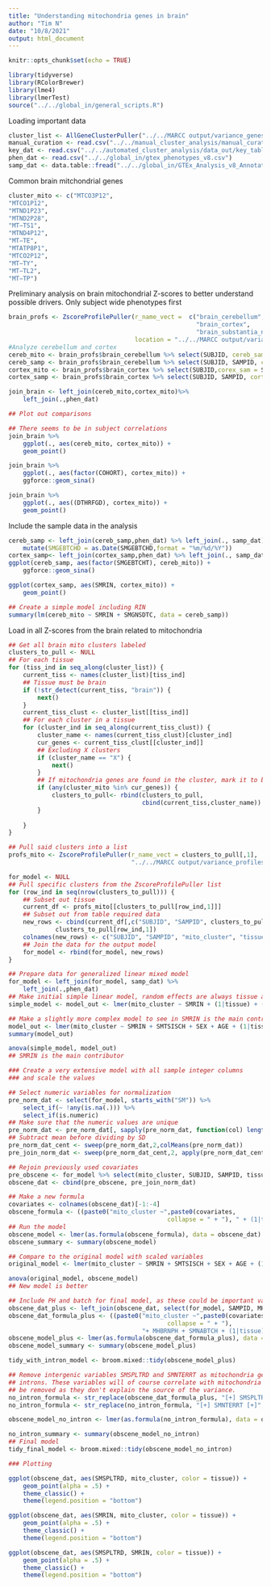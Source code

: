 ```yaml
---
title: "Understanding mitochondria genes in brain"
author: "Tim N"
date: "10/8/2021"
output: html_document
---
```


```r
knitr::opts_chunk$set(echo = TRUE)
```

```r
library(tidyverse)
library(RColorBrewer)
library(lme4)
library(lmerTest)
source("../../global_in/general_scripts.R")
```

Loading important data
```r
cluster_list <- AllGeneClusterPuller("../../MARCC output/variance_genes_kendall/")
manual_curation <- read.csv("../../manual_cluster_analysis/manual_curation.csv")
key_dat <- read.csv("../../automated_cluster_analysis/data_out/key_table.csv")
phen_dat <- read.csv("../../global_in/gtex_phenotypes_v8.csv")
samp_dat <- data.table::fread("../../global_in/GTEx_Analysis_v8_Annotations_SampleAttributesDS.txt")
```

Common brain mitchondrial genes
```r
cluster_mito <- c("MTCO3P12",
"MTCO1P12",
"MTND1P23",
"MTND2P28",
"MT−TS1",
"MTND4P12",
"MT−TE",
"MTATP8P1",
"MTCO2P12",
"MT−TY",
"MT−TL2",
"MT−TP")
```



Preliminary analysis on brain mitochondrial Z-scores to better understand
possible drivers. Only subject wide phenotypes first
```r
brain_profs <- ZscoreProfilePuller(r_name_vect =  c("brain_cerebellum",
                                                    "brain_cortex",
                                                    "brain_substantia_nigra"),
                                   location = "../../MARCC output/variance_profiles_kendall/")
#Analyze cerebellum and cortex
cereb_mito <- brain_profs$brain_cerebellum %>% select(SUBJID, cereb_samp = SAMPID, cereb_mito = A)
cereb_samp <- brain_profs$brain_cerebellum %>% select(SUBJID, SAMPID, cereb_mito = A)
cortex_mito <- brain_profs$brain_cortex %>% select(SUBJID,corex_sam = SAMPID, cortex_mito = A)
cortex_samp <- brain_profs$brain_cortex %>% select(SUBJID, SAMPID, cortex_mito = A)

join_brain <- left_join(cereb_mito,cortex_mito)%>%
    left_join(.,phen_dat)

## Plot out comparisons

## There seems to be in subject correlations
join_brain %>%
    ggplot(., aes(cereb_mito, cortex_mito)) +
    geom_point() 

join_brain %>%
    ggplot(., aes(factor(COHORT), cortex_mito)) +
    ggforce::geom_sina()

join_brain %>%
    ggplot(., aes((DTHRFGD), cortex_mito)) +
    geom_point()

```

Include the sample data in the analysis
```r
cereb_samp <- left_join(cereb_samp,phen_dat) %>% left_join(., samp_dat) %>%
    mutate(SMGEBTCHD = as.Date(SMGEBTCHD,format = "%m/%d/%Y"))
cortex_samp<- left_join(cortex_samp,phen_dat) %>% left_join(., samp_dat)
ggplot(cereb_samp, aes(factor(SMGEBTCHT), cereb_mito)) +
    ggforce::geom_sina()

ggplot(cortex_samp, aes(SMRIN, cortex_mito)) +
    geom_point()

## Create a simple model including RIN
summary(lm(cereb_mito ~ SMRIN + SMGNSDTC, data = cereb_samp))
```

Load in all Z-scores from the brain related to mitochondria
```r
## Get all brain mito clusters labeled
clusters_to_pull <- NULL
## For each tissue
for (tiss_ind in seq_along(cluster_list)) {
    current_tiss <- names(cluster_list)[tiss_ind]
    ## Tissue must be brain
    if (!str_detect(current_tiss, "brain")) {
        next()
    }
    current_tiss_clust <- cluster_list[[tiss_ind]]
    ## For each cluster in a tissue
    for (cluster_ind in seq_along(current_tiss_clust)) {
        cluster_name <- names(current_tiss_clust)[cluster_ind]
        cur_genes <- current_tiss_clust[[cluster_ind]]
        ## Excluding X clusters
        if (cluster_name == "X") {
            next()
        }
        ## If mitochondria genes are found in the cluster, mark it to be pulled
        if (any(cluster_mito %in% cur_genes)) {
            clusters_to_pull<- rbind(clusters_to_pull,
                                     cbind(current_tiss,cluster_name))
        }
        
    }
}

## Pull said clusters into a list
profs_mito <- ZscoreProfilePuller(r_name_vect = clusters_to_pull[,1],
                                  "../../MARCC output/variance_profiles_kendall/")

for_model <- NULL
## Pull specific clusters from the ZscoreProfilePuller list
for (row_ind in seq(nrow(clusters_to_pull))) {
    ## Subset out tissue
    current_df <- profs_mito[[clusters_to_pull[row_ind,1]]]
    ## Subset out from table required data
    new_rows <- cbind(current_df[,c("SUBJID", "SAMPID", clusters_to_pull[row_ind,2])],
             clusters_to_pull[row_ind,1])
    colnames(new_rows) <- c("SUBJID", "SAMPID", "mito_cluster", "tissue")
    ## Join the data for the output model
    for_model <- rbind(for_model, new_rows)
}

## Prepare data for generalized linear mixed model
for_model <- left_join(for_model, samp_dat) %>%
    left_join(.,phen_dat)
## Make initial simple linear model, random effects are always tissue and SUBJID
simple_model <- model_out <- lmer(mito_cluster ~ SMRIN + (1|tissue) + (1|SUBJID), data = for_model)

## Make a slightly more complex model to see in SMRIN is the main contributor
model_out <- lmer(mito_cluster ~ SMRIN + SMTSISCH + SEX + AGE + (1|tissue) + (1|SUBJID), data = for_model)
summary(model_out)

anova(simple_model, model_out)
## SMRIN is the main contributor
```

```r
### Create a very extensive model with all sample integer columns
### and scale the values

## Select numeric variables for normalization
pre_norm_dat <- select(for_model, starts_with("SM")) %>%
    select_if(~ !any(is.na(.))) %>%
    select_if(is.numeric)
## Make sure that the numeric values are unique
pre_norm_dat <- pre_norm_dat[, sapply(pre_norm_dat, function(col) length(unique(col))) > 1]
## Subtract mean before dividing by SD
pre_norm_dat_cent <- sweep(pre_norm_dat,2,colMeans(pre_norm_dat))
pre_join_norm_dat <- sweep(pre_norm_dat_cent,2, apply(pre_norm_dat_cent,2,sd),FUN = "/")

## Rejoin previously used covariates
pre_obscene <- for_model %>% select(mito_cluster, SUBJID, SAMPID, tissue, SEX, AGE)
obscene_dat <- cbind(pre_obscene, pre_join_norm_dat)

## Make a new formula
covariates <- colnames(obscene_dat)[-1:-4]
obscene_formula <- ((paste0("mito_cluster ~",paste0(covariates,
                                            collapse = " + "), " + (1|tissue) + (1|SUBJID)")))
## Run the model
obscene_model <- lmer(as.formula(obscene_formula), data = obscene_dat)
obscene_summary <- summary(obscene_model)

## Compare to the original model with scaled variables
original_model <- lmer(mito_cluster ~ SMRIN + SMTSISCH + SEX + AGE + (1|tissue) + (1|SUBJID), data = obscene_dat)

anova(original_model, obscene_model)
## New model is better
```

```r
## Include PH and batch for final model, as these could be important variables
obscene_dat_plus <- left_join(obscene_dat, select(for_model, SAMPID, MHBRNPH, SMNABTCH))
obscene_dat_formula_plus <- ((paste0("mito_cluster ~",paste0(covariates,
                                            collapse = " + "),
                                     "+ MHBRNPH + SMNABTCH + (1|tissue) + (1|SUBJID)"))) 
obscene_model_plus <- lmer(as.formula(obscene_dat_formula_plus), data = obscene_dat_plus)
obscene_model_summary <- summary(obscene_model_plus)

tidy_with_intron_model <- broom.mixed::tidy(obscene_model_plus)

## Remove intergenic variables SMSPLTRD and SMNTERRT as mitochondria genes lack
## introns. These variables will of course correlate with mitochondria so they will
## be removed as they don't explain the source of the variance.
no_intron_formula <- str_replace(obscene_dat_formula_plus, "[+] SMSPLTRD [+]","+")
no_intron_formula <- str_replace(no_intron_formula, "[+] SMNTERRT [+]","+")

obscene_model_no_intron <- lmer(as.formula(no_intron_formula), data = obscene_dat_plus)

no_intron_summary <- summary(obscene_model_no_intron)
## Final model
tidy_final_model <- broom.mixed::tidy(obscene_model_no_intron)

### Plotting

ggplot(obscene_dat, aes(SMSPLTRD, mito_cluster, color = tissue)) +
    geom_point(alpha = .5) +
    theme_classic() +
    theme(legend.position = "bottom")

ggplot(obscene_dat, aes(SMRIN, mito_cluster, color = tissue)) +
    geom_point(alpha = .5) +
    theme_classic() +
    theme(legend.position = "bottom")

ggplot(obscene_dat, aes(SMSPLTRD, SMRIN, color = tissue)) +
    geom_point(alpha = .5) +
    theme_classic() +
    theme(legend.position = "bottom")
```




